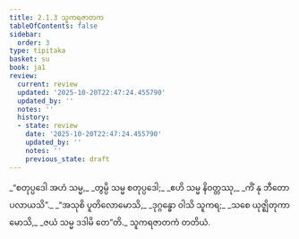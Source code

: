 ```yaml
---
title: 2.1.3 သူကရဇာတက
tableOfContents: false
sidebar:
  order: 3
type: tipitaka
basket: su
book: ja1
review:
  current: review
  updated: '2025-10-20T22:47:24.455790'
  updated_by: ''
  notes: ''
  history:
  - state: review
    date: '2025-10-20T22:47:24.455790'
    updated_by: ''
    notes: ''
    previous_state: draft
---
```



<DynamicBreadcrumb />


<ReviewStatus review={frontmatter.review} showDetails={true} />

<HypothesisAnnotation frontmatter={frontmatter} />

<Division number="5" book="ja1" e="ch" v="22" p="36">

<Paragraph number="346" type="verses" book="ja1">
_“စတုပ္ပဒေါ အဟံ သမ္မ,_  
_တွမ္ပိ သမ္မ စတုပ္ပဒေါ;_  
_ဧဟိ သမ္မ နိဝတ္တဿု,_  
_ကိံ နု ဘီတော ပလာယသိ”._  

</Paragraph>

</Division>
<Division number="6" book="ja1" e="ch" v="22" p="36">

<Paragraph number="347" type="verses" book="ja1">
_“အသုစိ ပူတိလောမောသိ,_  
_ဒုဂ္ဂန္ဓော ဝါသိ သူကရ;_  
_သစေ ယုဇ္ဈိတုကာမောသိ,_  
_ဇယံ သမ္မ ဒဒါမိ တေ”တိ._  


</Paragraph>
</Division>

<Paragraph number="348" type="center" book="ja1">
သူကရဇာတကံ တတိယံ.
</Paragraph>